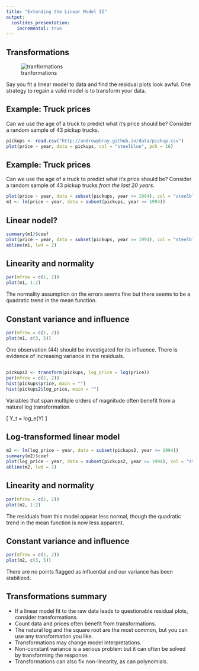 ```yaml
---
title: "Extending the Linear Model II"
output:
  ioslides_presentation:
    incremental: true
---
```


## Transformations

![tranformations](http://i1.wp.com/littlebylisten.com/wp-content/uploads/2013/08/breaking-bad.jpg)

Say you fit a linear model to data and find the residual plots look awful. One
strategy to regain a valid model is to transform your data.


## Example: Truck prices

Can we use the age of a truck to predict what it's price should be?  Consider a 
random sample of 43 pickup trucks.

```r
pickups <- read.csv("http://andrewpbray.github.io/data/pickup.csv")
plot(price ~ year, data = pickups, col = "steelblue", pch = 16)
```


## Example: Truck prices

Can we use the age of a truck to predict what it's price should be?  Consider a 
random sample of 43 pickup trucks *from the last 20 years*.

```r
plot(price ~ year, data = subset(pickups, year >= 1994), col = "steelblue", pch = 16)
m1 <- lm(price ~ year, data = subset(pickups, year >= 1994))
```


## Linear nodel?

```r
summary(m1)$coef
plot(price ~ year, data = subset(pickups, year >= 1994), col = "steelblue", pch = 16)
abline(m1, lwd = 2)
```


## Linearity and normality {.build}

```r
par(mfrow = c(1, 2))
plot(m1, 1:2)
```

The normality assumption on the errors seems fine but there seems to be a quadratic
trend in the mean function.


## Constant variance and influence {.build}

```r
par(mfrow = c(1, 2))
plot(m1, c(3, 5))
```

One observation (44) should be investigated for its influence.  There is
evidence of increasing variance in the residuals.


## {.build}

```r
pickups2 <- transform(pickups, log_price = log(price))
par(mfrow = c(1, 2))
hist(pickups$price, main = "")
hist(pickups2$log_price, main = "")
```

Variables that span multiple orders of magnitude often benefit from a natural
log transformation.

\[ Y_t = log_e(Y) \]


## Log-transformed linear model

```r
m2 <- lm(log_price ~ year, data = subset(pickups2, year >= 1994))
summary(m2)$coef
plot(log_price ~ year, data = subset(pickups2, year >= 1994), col = "steelblue", pch = 16)
abline(m2, lwd = 2)
```


## Linearity and normality {.build}

```r
par(mfrow = c(1, 2))
plot(m2, 1:2)
```

The residuals from this model appear less normal, though the quadratic trend in
the mean function is now less apparent.


## Constant variance and influence {.build}

```r
par(mfrow = c(1, 2))
plot(m2, c(3, 5))
```

There are no points flagged as influential and our variance has been stabilized.


## Transformations summary {.build}

- If a linear model fit to the raw data leads to questionable residual plots,
consider transformations.
- Count data and prices often benefit from transformations.
- The natural log and the square root are the most common, but you can use any 
transformation you like.
- Transformations may change model interpretations.
- Non-constant variance is a serious problem but it can often be solved by transforming
the response.
- Transformations can also fix non-linearity, as can polynomials.


